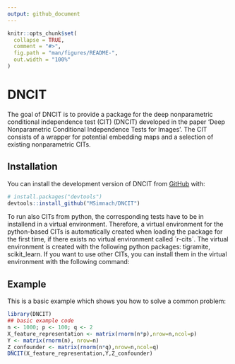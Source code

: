 ```yaml
---
output: github_document
---
```


<!-- README.md is generated from README.Rmd. Please edit that file -->

```r
knitr::opts_chunk$set(
  collapse = TRUE,
  comment = "#>",
  fig.path = "man/figures/README-",
  out.width = "100%"
)
```

# DNCIT

<!-- badges: start -->
<!-- badges: end -->

The goal of DNCIT is to provide a package for the deep nonparametric conditional independence test (CIT) (DNCIT) developed in the paper 'Deep Nonparametric Conditional Independence Tests for Images'. The CIT consists of a wrapper for potential embedding maps and a selection of existing nonparametric CITs. 

## Installation

You can install the development version of DNCIT from [GitHub](https://github.com/) with:

```r
# install.packages("devtools")
devtools::install_github("MSimnach/DNCIT")
```

To run also CITs from python, the corresponding tests have to be in installend in a virtual environment. Therefore, a virtual environment for the python-based CITs is automatically created when loading the package for the first time, if there exists no virtual environment called ´r-cits´. The virtual environment is created with the following python packages: tigramite, scikit_learn. If you want to use other CITs, you can install them in the virtual environment with the following command:

## Example

This is a basic example which shows you how to solve a common problem:

```r
library(DNCIT)
## basic example code
n <- 1000; p <- 100; q <- 2
X_feature_representation <- matrix(rnorm(n*p),nrow=n,ncol=p)
Y <- matrix(rnorm(n), nrow=n)
Z_confounder <- matrix(rnorm(n*q),nrow=n,ncol=q)
DNCIT(X_feature_representation,Y,Z_confounder)
```

